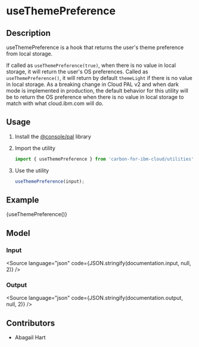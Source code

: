 
<Meta
  title="Cloud utilities/useThemePreference"
  component={useThemePreference}
  argTypes={{}}
/>

# useThemePreference

## Description

useThemePreference is a hook that returns the user's theme preference from local
storage.

If called as `useThemePreference(true)`, when there is no value in local
storage, it will return the user's OS preferences. Called as
`useThemePreference()`, it will return by default `themeLight` if there is no
value in local storage. As a breaking change in Cloud PAL v2 and when dark mode
is implemented in production, the default behavior for this utility will be to
return the OS preference when there is no value in local storage to match with
what cloud.ibm.com will do.

## Usage

1.  Install the [@console/pal](https://github.ibm.com/ibmcloud/pal#how-to-install-and-use) library
2.  Import the utility

    ```js
    import { useThemePreference } from 'carbon-for-ibm-cloud/utilities';
    ```

3.  Use the utility

    ```js
    useThemePreference(input);
    ```

## Example

<Canvas>
  <Story name="Example">
    {useThemePreference()}
  </Story>
</Canvas>

## Model

### Input

<Source language="json" code={JSON.stringify(documentation.input, null, 2)} />

### Output

<Source language="json" code={JSON.stringify(documentation.output, null, 2)} />

## Contributors

- Abagail Hart

